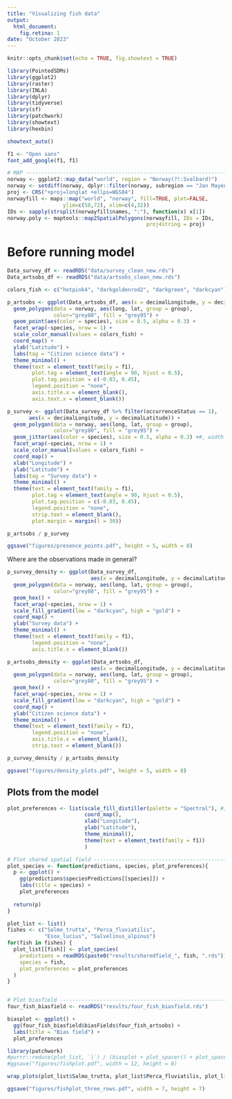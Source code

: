 ```yaml
---
title: "Visualizing fish data"
output: 
  html_document:
    fig.retina: 1
date: "October 2023"
---
```


```r
knitr::opts_chunk$set(echo = TRUE, fig.showtext = TRUE)
```

```r
library(PointedSDMs)
library(ggplot2)
library(raster)
library(INLA)
library(dplyr)
library(tidyverse)
library(sf)
library(patchwork)
library(showtext)
library(hexbin)

showtext_auto()

f1 <- "Open sans"
font_add_google(f1, f1)
```


```r
# MAP --------------------------------------------------------------------------
norway <- ggplot2::map_data("world", region = "Norway(?!:Svalbard)")
norway <- setdiff(norway, dplyr::filter(norway, subregion == "Jan Mayen"))
proj <- CRS("+proj=longlat +ellps=WGS84")
norwayfill <- maps::map("world", "norway", fill=TRUE, plot=FALSE, 
                  ylim=c(58,72), xlim=c(4,32))
IDs <- sapply(strsplit(norwayfill$names, ":"), function(x) x[1])
norway.poly <- maptools::map2SpatialPolygons(norwayfill, IDs = IDs, 
                                             proj4string = proj)
```

# Before running model 

```r
Data_survey_df <- readRDS("data/survey_clean_new.rds") 
Data_artsobs_df <- readRDS("data/artsobs_clean_new.rds")
```

```r
colors_fish <- c("hotpink4", "darkgoldenrod2", "darkgreen", "darkcyan")
```


```r
p_artsobs <- ggplot(Data_artsobs_df, aes(x = decimalLongitude, y = decimalLatitude)) +
  geom_polygon(data = norway, aes(long, lat, group = group), 
               color="grey80", fill = "grey95") + 
  geom_point(aes(color = species), size = 0.5, alpha = 0.3) +
  facet_wrap(~species, nrow = 1) +
  scale_color_manual(values = colors_fish) +
  coord_map() +
  ylab("Latitude") +
  labs(tag = "Citizen science data") +
  theme_minimal() +
  theme(text = element_text(family = f1),
        plot.tag = element_text(angle = 90, hjust = 0.5),
        plot.tag.position = c(-0.03, 0.45),
        legend.position = "none",
        axis.title.x = element_blank(),
        axis.text.x = element_blank())

p_survey <- ggplot(Data_survey_df %>% filter(occurrenceStatus == 1), 
       aes(x = decimalLongitude, y = decimalLatitude)) +
  geom_polygon(data = norway, aes(long, lat, group = group), 
               color="grey80", fill = "grey95") + 
  geom_jitter(aes(color = species), size = 0.5, alpha = 0.3) +#, width = 0.1, height = 0.1) +
  facet_wrap(~species, nrow = 1) +
  scale_color_manual(values = colors_fish) +
  coord_map() +
  xlab("Longitude") +
  ylab("Latitude") +
  labs(tag = "Survey data") +
  theme_minimal() +
  theme(text = element_text(family = f1),
        plot.tag = element_text(angle = 90, hjust = 0.5),
        plot.tag.position = c(-0.03, 0.45),
        legend.position = "none",
        strip.text = element_blank(),
        plot.margin = margin(l = 30))

p_artsobs / p_survey

ggsave("figures/presence_points.pdf", height = 5, width = 8)
```

Where are the observations made in general?

```r
p_survey_density <- ggplot(Data_survey_df, 
                           aes(x = decimalLongitude, y = decimalLatitude)) +
  geom_polygon(data = norway, aes(long, lat, group = group), 
               color="grey80", fill = "grey95") + 
  geom_hex() +
  facet_wrap(~species, nrow = 1) +
  scale_fill_gradient(low = "darkcyan", high = "gold") +
  coord_map() +
  ylab("Survey data") +
  theme_minimal() +
  theme(text = element_text(family = f1),
        legend.position = "none",
        axis.title.x = element_blank())

p_artsobs_density <- ggplot(Data_artsobs_df, 
                           aes(x = decimalLongitude, y = decimalLatitude)) +
  geom_polygon(data = norway, aes(long, lat, group = group), 
               color="grey80", fill = "grey95") + 
  geom_hex() +
  facet_wrap(~species, nrow = 1) +
  scale_fill_gradient(low = "darkcyan", high = "gold") +
  coord_map() +
  ylab("Citizen science data") +
  theme_minimal() +
  theme(text = element_text(family = f1),
        legend.position = "none",
        axis.title.x = element_blank(),
        strip.text = element_blank())

p_survey_density / p_artsobs_density

ggsave("figures/density_plots.pdf", height = 5, width = 8)

```

## Plots from the model

```r
plot_preferences <- list(scale_fill_distiller(palette = "Spectral"), #, limits = c(-8, 8)),
                         coord_map(),
                         xlab("Longitude"),
                         ylab("Latitude"),
                         theme_minimal(),
                         theme(text = element_text(family = f1))
                         )
```


```r
# Plot shared spatial field ----------------------------------------------------
plot_species <- function(predictions, species, plot_preferences){
  p <- ggplot() +
    gg(predictions$speciesPredictions[[species]]) +
    labs(title = species) +
    plot_preferences 
  
  return(p)
}

plot_list <- list()
fishes <- c("Salmo_trutta", "Perca_fluviatilis", 
            "Esox_lucius", "Salvelinus_alpinus")
for(fish in fishes) {
  plot_list[[fish]] <- plot_species(
    predictions = readRDS(paste0("results/sharedfield_", fish, ".rds")),
    species = fish,
    plot_preferences = plot_preferences
  )
}


# Plot biasfield ---------------------------------------------------------------
four_fish_biasfield <- readRDS("results/four_fish_biasfield.rds")

biasplot <- ggplot() +
  gg(four_fish_biasfield$biasFields$four_fish_artsobs) +
  labs(title = "Bias field") +
  plot_preferences 
```

```r
library(patchwork)
#purrr::reduce(plot_list, `|`) / (biasplot + plot_spacer() + plot_spacer() + plot_spacer())
#ggsave("figures/fishplot.pdf", width = 12, height = 8)

wrap_plots(plot_list$Salmo_trutta, plot_list$Perca_fluviatilis, plot_list$Esox_lucius, plot_list$Salvelinus_alpinus, biasplot, nrow = 3)

ggsave("figures/fishplot_three_rows.pdf", width = 7, height = 7)
```

